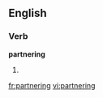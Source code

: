 
==English==

===Verb===
'''partnering'''

# {{present participle of|[[partner]]}}

[[fr:partnering]]
[[vi:partnering]]
